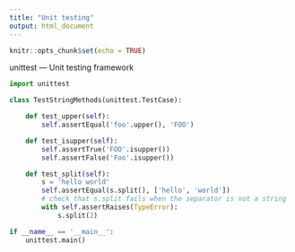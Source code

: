 ```yaml
---
title: "Unit testing"
output: html_document
---
```


```r
knitr::opts_chunk$set(echo = TRUE)
```

unittest — Unit testing framework

```python
import unittest

class TestStringMethods(unittest.TestCase):

    def test_upper(self):
        self.assertEqual('foo'.upper(), 'FOO')

    def test_isupper(self):
        self.assertTrue('FOO'.isupper())
        self.assertFalse('Foo'.isupper())

    def test_split(self):
        s = 'hello world'
        self.assertEqual(s.split(), ['hello', 'world'])
        # check that s.split fails when the separator is not a string
        with self.assertRaises(TypeError):
            s.split(2)

if __name__ == '__main__':
    unittest.main()
```

